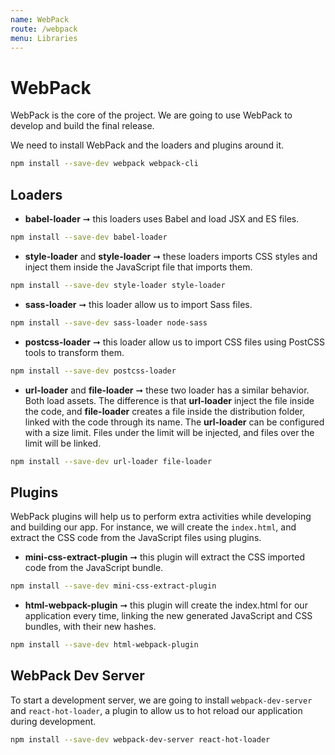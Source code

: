 ```yaml
---
name: WebPack
route: /webpack
menu: Libraries
---
```


# WebPack

WebPack is the core of the project. We are going to use WebPack to develop and build the final release.

We need to install WebPack and the loaders and plugins around it.

```bash
npm install --save-dev webpack webpack-cli
```

## Loaders

* __babel-loader__ ➞ this loaders uses Babel and load JSX and ES files.

```bash
npm install --save-dev babel-loader
```

* __style-loader__ and __style-loader__ ➞ these loaders imports CSS styles and inject them inside the JavaScript file that imports them.

```bash
npm install --save-dev style-loader style-loader
```

* __sass-loader__ ➞ this loader allow us to import Sass files.

```bash
npm install --save-dev sass-loader node-sass
```

* __postcss-loader__ ➞ this loader allow us to import CSS files using PostCSS tools to transform them.

```bash
npm install --save-dev postcss-loader
```

* __url-loader__ and __file-loader__ ➞ these two loader has a similar behavior. Both load assets. The difference is that __url-loader__ inject the file inside the code, and __file-loader__ creates a file inside the distribution folder, linked with the code through its name. The __url-loader__ can be configured with a size limit. Files under the limit will be injected, and files over the limit will be linked.

```bash
npm install --save-dev url-loader file-loader
```

## Plugins

WebPack plugins will help us to perform extra activities while developing and building our app. For instance, we will create the `index.html`, and extract the CSS code from the JavaScript files using plugins.

* __mini-css-extract-plugin__ ➞ this plugin will extract the CSS imported code from the JavaScript bundle.

```bash
npm install --save-dev mini-css-extract-plugin
```

* __html-webpack-plugin__ ➞ this plugin will create the index.html for our application every time, linking the new generated JavaScript and CSS bundles, with their new hashes.

```bash
npm install --save-dev html-webpack-plugin
```

## WebPack Dev Server

To start a development server, we are going to install `webpack-dev-server` and `react-hot-loader`, a plugin to allow us to hot reload our application during development.

```bash
npm install --save-dev webpack-dev-server react-hot-loader
```
